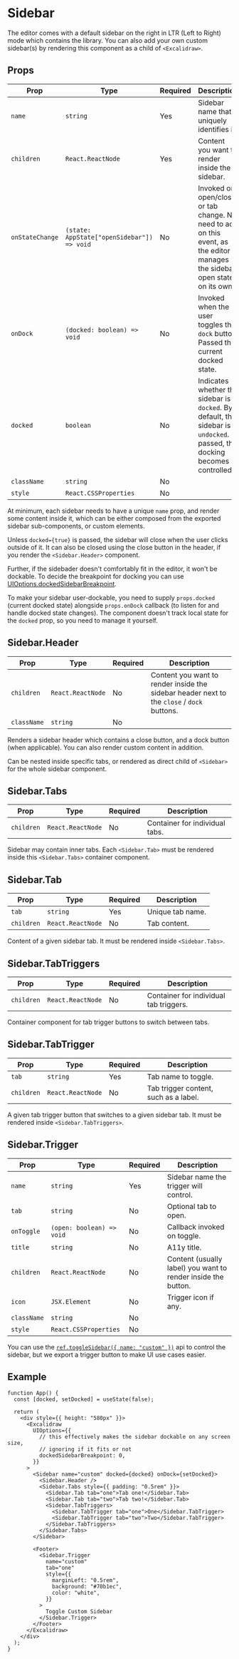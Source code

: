 # Sidebar

The editor comes with a default sidebar on the right in LTR (Left to Right) mode which contains the library. You can also add your own custom sidebar(s) by rendering this component as a child of `<Excalidraw>`.

## Props

| Prop | Type | Required | Description |
| --- | --- | --- | --- |
| `name` | `string` | Yes | Sidebar name that uniquely identifies it. |
| `children` | `React.ReactNode` | Yes | Content you want to render inside the sidebar. |
| `onStateChange` | `(state: AppState["openSidebar"]) => void` | No | Invoked on open/close or tab change. No need to act on this event, as the editor manages the sidebar open state on its own. |
| `onDock` | `(docked: boolean) => void` | No | Invoked when the user toggles the `dock` button. Passed the current docked state. |
| `docked` | `boolean` | No | Indicates whether the sidebar is `docked`. By default, the sidebar is `undocked`. If passed, the docking becomes controlled. |
| `className` | `string` | No |  |
| `style` | `React.CSSProperties` | No |  |

At minimum, each sidebar needs to have a unique `name` prop, and render some content inside it, which can be either composed from the exported sidebar sub-components, or custom elements.

Unless `docked={true}` is passed, the sidebar will close when the user clicks outside of it. It can also be closed using the close button in the header, if you render the `<Sidebar.Header>` component.

Further, if the sidebader doesn't comfortably fit in the editor, it won't be dockable. To decide the breakpoint for docking you can use [UIOptions.dockedSidebarBreakpoint](/docs/@excalidraw/excalidraw/api/props/ui-options#dockedsidebarbreakpoint).

To make your sidebar user-dockable, you need to supply `props.docked` (current docked state) alongside `props.onDock` callback (to listen for and handle docked state changes). The component doesn't track local state for the `docked` prop, so you need to manage it yourself.

## Sidebar.Header

| Prop | Type | Required | Description |
| --- | --- | --- | --- |
| `children` | `React.ReactNode` | No | Content you want to render inside the sidebar header next to the `close` / `dock` buttons. |
| `className` | `string` | No |  |

Renders a sidebar header which contains a close button, and a dock button (when applicable). You can also render custom content in addition.

Can be nested inside specific tabs, or rendered as direct child of `<Sidebar>` for the whole sidebar component.

## Sidebar.Tabs

| Prop       | Type              | Required | Description                    |
| ---------- | ----------------- | -------- | ------------------------------ |
| `children` | `React.ReactNode` | No       | Container for individual tabs. |

Sidebar may contain inner tabs. Each `<Sidebar.Tab>` must be rendered inside this `<Sidebar.Tabs>` container component.

## Sidebar.Tab

| Prop       | Type              | Required | Description      |
| ---------- | ----------------- | -------- | ---------------- |
| `tab`      | `string`          | Yes      | Unique tab name. |
| `children` | `React.ReactNode` | No       | Tab content.     |

Content of a given sidebar tab. It must be rendered inside `<Sidebar.Tabs>`.

## Sidebar.TabTriggers

| Prop | Type | Required | Description |
| --- | --- | --- | --- |
| `children` | `React.ReactNode` | No | Container for individual tab triggers. |

Container component for tab trigger buttons to switch between tabs.

## Sidebar.TabTrigger

| Prop | Type | Required | Description |
| --- | --- | --- | --- |
| `tab` | `string` | Yes | Tab name to toggle. |
| `children` | `React.ReactNode` | No | Tab trigger content, such as a label. |

A given tab trigger button that switches to a given sidebar tab. It must be rendered inside `<Sidebar.TabTriggers>`.

## Sidebar.Trigger

| Prop | Type | Required | Description |
| --- | --- | --- | --- |
| `name` | `string` | Yes | Sidebar name the trigger will control. |
| `tab` | `string` | No | Optional tab to open. |
| `onToggle` | `(open: boolean) => void` | No | Callback invoked on toggle. |
| `title` | `string` | No | A11y title. |
| `children` | `React.ReactNode` | No | Content (usually label) you want to render inside the button. |
| `icon` | `JSX.Element` | No | Trigger icon if any. |
| `className` | `string` | No |  |
| `style` | `React.CSSProperties` | No |  |

You can use the [`ref.toggleSidebar({ name: "custom" })`](/docs/@excalidraw/excalidraw/api/props/ref#toggleSidebar) api to control the sidebar, but we export a trigger button to make UI use cases easier.

## Example

```tsx live
function App() {
  const [docked, setDocked] = useState(false);

  return (
    <div style={{ height: "580px" }}>
      <Excalidraw
        UIOptions={{
          // this effectively makes the sidebar dockable on any screen size,
          // ignoring if it fits or not
          dockedSidebarBreakpoint: 0,
        }}
      >
        <Sidebar name="custom" docked={docked} onDock={setDocked}>
          <Sidebar.Header />
          <Sidebar.Tabs style={{ padding: "0.5rem" }}>
            <Sidebar.Tab tab="one">Tab one!</Sidebar.Tab>
            <Sidebar.Tab tab="two">Tab two!</Sidebar.Tab>
            <Sidebar.TabTriggers>
              <Sidebar.TabTrigger tab="one">One</Sidebar.TabTrigger>
              <Sidebar.TabTrigger tab="two">Two</Sidebar.TabTrigger>
            </Sidebar.TabTriggers>
          </Sidebar.Tabs>
        </Sidebar>

        <Footer>
          <Sidebar.Trigger
            name="custom"
            tab="one"
            style={{
              marginLeft: "0.5rem",
              background: "#70b1ec",
              color: "white",
            }}
          >
            Toggle Custom Sidebar
          </Sidebar.Trigger>
        </Footer>
      </Excalidraw>
    </div>
  );
}
```
